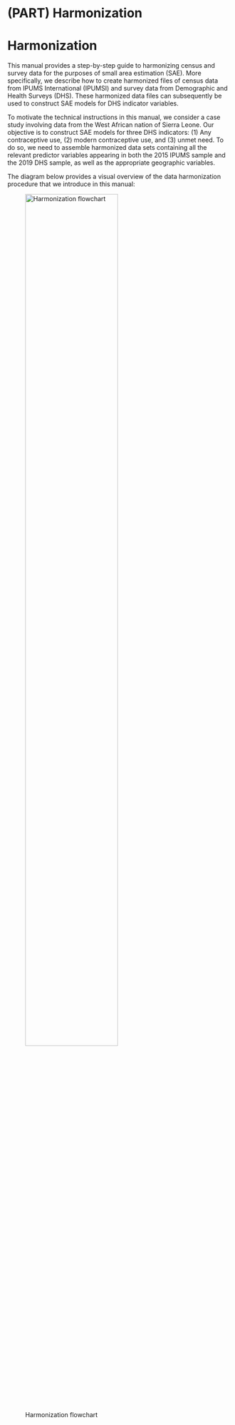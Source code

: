 

# (PART) Harmonization {-}

# Harmonization

This manual provides a step-by-step guide to harmonizing census and survey data for the purposes of small area estimation (SAE). More specifically, we describe how to create harmonized files of census data from IPUMS International (IPUMSI) and survey data from Demographic and Health Surveys (DHS). These harmonized data files can subsequently be used to construct SAE models for DHS indicator variables.

To motivate the technical instructions in this manual, we consider a case study involving data from the West African nation of Sierra Leone. Our objective is to construct SAE models for three DHS indicators: (1) Any contraceptive use, (2) modern contraceptive use, and (3) unmet need. To do so, we need to assemble harmonized data sets containing all the relevant predictor variables appearing in both the 2015 IPUMS sample and the 2019 DHS sample, as well as the appropriate geographic variables.

The diagram below provides a visual overview of the data harmonization procedure that we introduce in this manual:

![Harmonization flowchart](img//Data Harmonization Flowchart.png){#id .class width=70% height=70%}



